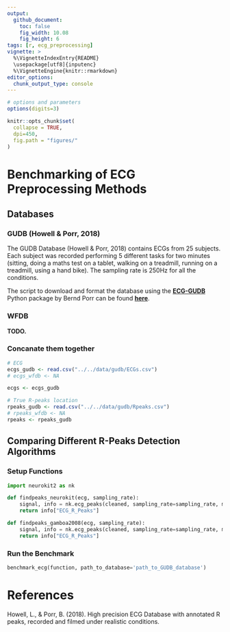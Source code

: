 ```yaml
---
output: 
  github_document:
    toc: false
    fig_width: 10.08
    fig_height: 6
tags: [r, ecg_preprocessing]
vignette: >
  %\VignetteIndexEntry{README}
  \usepackage[utf8]{inputenc}
  %\VignetteEngine{knitr::rmarkdown}
editor_options: 
  chunk_output_type: console
---
```


```r
# options and parameters
options(digits=3)

knitr::opts_chunk$set(
  collapse = TRUE,
  dpi=450,
  fig.path = "figures/"
)
```




# Benchmarking of ECG Preprocessing Methods

## Databases

### GUDB (Howell \& Porr, 2018)

The GUDB Database (Howell \& Porr, 2018) contains ECGs from 25 subjects. Each subject was recorded performing 5 different tasks for two minutes (sitting, doing a maths test on a tablet, walking on a treadmill, running on a treadmill, using a hand bike). The sampling rate is 250Hz for all the conditions.

The script to download and format the database using the [**ECG-GUDB**](https://github.com/berndporr/ECG-GUDB) Python package by Bernd Porr can be found [**here**]().

### WFDB 

**TODO.**

### Concanate them together

```r
# ECG
ecgs_gudb <- read.csv("../../data/gudb/ECGs.csv")
# ecgs_wfdb <- NA

ecgs <- ecgs_gudb

# True R-peaks location
rpeaks_gudb <- read.csv("../../data/gudb/Rpeaks.csv")
# rpeaks_wfdb <- NA
rpeaks <- rpeaks_gudb
```


## Comparing Different R-Peaks Detection Algorithms

### Setup Functions
```python
import neurokit2 as nk

def findpeaks_neurokit(ecg, sampling_rate):
    signal, info = nk.ecg_peaks(cleaned, sampling_rate=sampling_rate, method="neurokit")
    return info["ECG_R_Peaks"]

def findpeaks_gamboa2008(ecg, sampling_rate):
    signal, info = nk.ecg_peaks(cleaned, sampling_rate=sampling_rate, method="gamboa2008")
    return info["ECG_R_Peaks"]
```

### Run the Benchmark
```python
benchmark_ecg(function, path_to_database='path_to_GUDB_database')
```

# References

Howell, L., & Porr, B. (2018). High precision ECG Database with annotated R peaks, recorded and filmed under realistic conditions.
